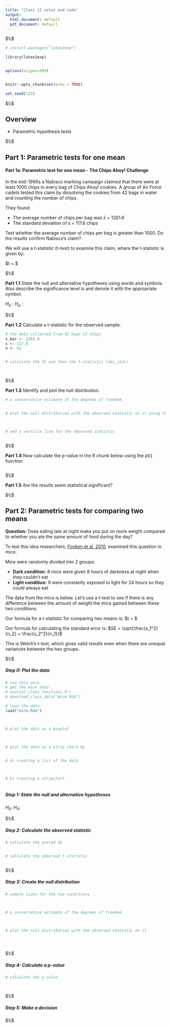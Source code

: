 ```yaml
---
title: "Class 12 notes and code"
output:
  html_document: default
  pdf_document: default
---
```






$\\$





```r

# install.packages("latex2exp")

library(latex2exp)


options(scipen=999)


knitr::opts_chunk$set(echo = TRUE)

set.seed(123)

```



$\\$




## Overview

 * Parametric hypothesis tests



$\\$








## Part 1: Parametric tests for one mean



#### Part 1a: Parametric test for one mean - The Chips Ahoy! Challenge 


In the mid-1990s a Nabisco marking campaign claimed that there were at least 1000 chips in every bag of Chips Ahoy! cookies. A group of Air Force cadets tested this claim by dissolving the cookies from 42 bags in water and counting the number of chips.

They found: 

 * The average number of chips per bag was $\bar{x}$ = 1261.6
 * The standard deviation of $s$ = 117.6 chips 


Test whether the average number of chips per bag is greater than 1000.  Do the results confirm Nabisco’s claim?  


We will use a t-statistic (t-test) to examine this claim, where the t-statistic is given by:


$t = \frac{\bar{x} - \mu_0}{s/\sqrt{n}} $ 




$\\$





**Part 1.1** State the null and alternative hypotheses using words and symbols. Also describe the significance level is and denote it with the appropriate symbol. 




$H_0$ : 
$H_a$ : 







$\\$





**Part 1.2**  Calculate a t-statistic for the observed sample. 


```r

# the data collected from 42 bags of chips
x_bar <- 1261.6
s <- 117.6
n <- 42


# calculate the SE and then the t-statistic (obs_stat)




```






$\\$







**Part 1.3** Identify and plot the null distribution.




```r



# a conservative estimate of the degrees of freedom


# plot the null distribution with the observed statistic on it using the dt() function



# add a verticle line for the observed statistic



```








$\\$





**Part 1.4** Now calculate the p-value in the R chunk below using the pt() function 

```r






```






$\\$







**Part 1.5** Are the results seem statistical significant? 






$\\$







## Part 2: Parametric tests for comparing two means



**Question:** Does eating late at night make you put on more weight compared to whether you ate the same amount of food during the day? 


To test this idea researchers, [Fonken et al, 2010](https://www.ncbi.nlm.nih.gov/pubmed/20937863), examined this question in mice. 

Mice were randomly divided into 2 groups:

 * **Dark condition**:  8 mice were given 8 hours of darkness at night when they couldn’t eat
 * **Light condition**: 9 were constantly exposed to light for 24 hours so they could always eat


The data from the mice is below. Let's use a t-test to see if there is any difference between the amount of weight the mice gained between these two conditions. 


Our formula for a t-statistic for comparing two means is:  $t = \frac{\bar{x_{light}} - \bar{x_{dark}}}{SE} $ 



Our formula for calculating the standard error is: $SE = \sqrt{\frac{s_1^2}{n_2} + \frac{s_2^2}{n_1}}$


This is Welch's t-test, which gives valid results even when there are unequal variances between the two groups. 





$\\$





##### Step 0: Plot the data


```r

# run this once
# get the mice data
# source('class_functions.R')
# download_class_data("mice.Rda")

# load the data
load("mice.Rda")



# plot the data as a boxplot



# plot the data as a strip chart by


# a) creating a list of the data 



# b) creating a stripchart   



```




##### Step 1: State the null and alternative hypotheses 


$H_0:$
$H_A:$








$\\$







##### Step 2: Calculate the observed statistic

```r


# calculate the pooled SE


# calculate the observed t-statistic 



```






$\\$






##### Step 3: Create the null distribution



```r



# sample sizes for the two conditions



# a conservative estimate of the degrees of freedom



# plot the null distribution with the observed statistic on it





```






$\\$






##### Step 4: Calculate a p-value


```r



# calculate the p-value




```






$\\$







##### Step 5: Make a decision








$\\$










